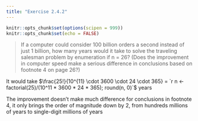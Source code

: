 ```yaml
---
title: "Exercise 2.4.2"
---
```


```r
knitr::opts_chunk$set(options(scipen = 999))
knitr::opts_chunk$set(echo = FALSE)
```

> If a computer could consider 100 billion orders a second instead of just 1 billion, how many years would it take to solve the traveling salesman problem by enumeration if n = 26? (Does the improvement in computer speed make a serious difference in conclusions based on footnote 4 on page 26?)

It would take $\frac{25!}{10^{11} \cdot 3600 \cdot 24 \cdot 365} = `r n <- factorial(25)/(10^11 * 3600 * 24 * 365); round(n, 0)`$ years

The improvement doesn't make much difference for conclusions in footnote 4, it only brings the order of magnitude down by 2, from hundreds millions of years to single-digit millions of years
